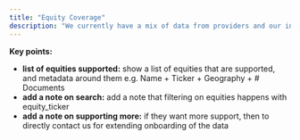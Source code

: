 ```yaml
---
title: "Equity Coverage"
description: "We currently have a mix of data from providers and our in-house scraping team and have complete and live data for the following equities."
---
```


**Key points:**

- **list of equities supported:** show a list of equities that are supported, and metadata around them e.g. Name \+ Ticker \+ Geography \+ # Documents
- **add a note on search:** add a note that filtering on equities happens with equity_ticker
- **add a note on supporting more:** if they want more support, then to directly contact us for extending onboarding of the data